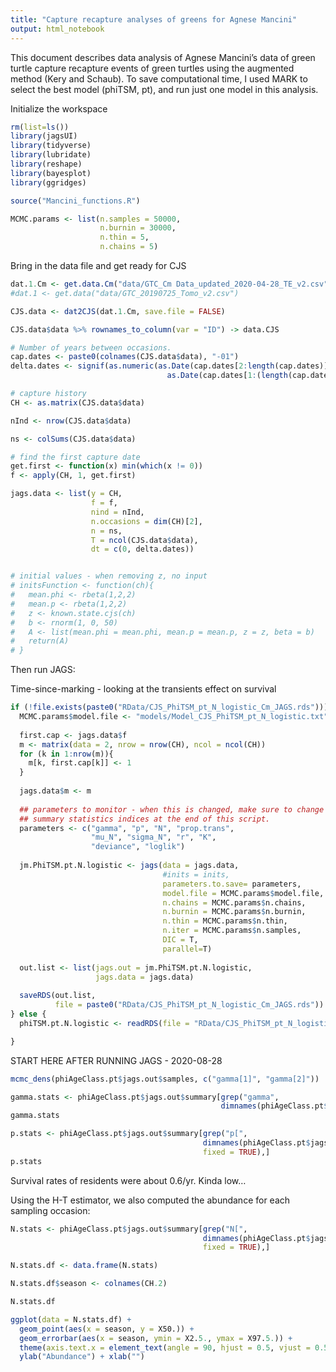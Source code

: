 ```yaml
---
title: "Capture recapture analyses of greens for Agnese Mancini"
output: html_notebook
---
```


This document describes data analysis of Agnese Mancini's data of green turtle capture recapture events of green  turtles using the augmented method (Kery and Schaub). To save computational time, I used MARK to select the best model (phiTSM, pt), and run just one model in this analysis. 


Initialize the workspace
```r
rm(list=ls())
library(jagsUI)
library(tidyverse)
library(lubridate)
library(reshape)
library(bayesplot)
library(ggridges)

source("Mancini_functions.R")

MCMC.params <- list(n.samples = 50000,
                    n.burnin = 30000,
                    n.thin = 5,
                    n.chains = 5)

```

Bring in the data file and get ready for CJS

```r

dat.1.Cm <- get.data.Cm("data/GTC_Cm Data_updated_2020-04-28_TE_v2.csv")
#dat.1 <- get.data("data/GTC_20190725_Tomo_v2.csv")

CJS.data <- dat2CJS(dat.1.Cm, save.file = FALSE)

CJS.data$data %>% rownames_to_column(var = "ID") -> data.CJS

# Number of years between occasions. 
cap.dates <- paste0(colnames(CJS.data$data), "-01")
delta.dates <- signif(as.numeric(as.Date(cap.dates[2:length(cap.dates)]) -
                                   as.Date(cap.dates[1:(length(cap.dates)-1)]))/365, 1)

# capture history
CH <- as.matrix(CJS.data$data)

nInd <- nrow(CJS.data$data)

ns <- colSums(CJS.data$data)

# find the first capture date
get.first <- function(x) min(which(x != 0))
f <- apply(CH, 1, get.first)

jags.data <- list(y = CH, 
                  f = f, 
                  nind = nInd, 
                  n.occasions = dim(CH)[2],
                  n = ns, 
                  T = ncol(CJS.data$data),
                  dt = c(0, delta.dates))


# initial values - when removing z, no input
# initsFunction <- function(ch){
#   mean.phi <- rbeta(1,2,2)
#   mean.p <- rbeta(1,2,2)
#   z <- known.state.cjs(ch)
#   b <- rnorm(1, 0, 50)
#   A <- list(mean.phi = mean.phi, mean.p = mean.p, z = z, beta = b)
#   return(A)
# }
```


Then run JAGS:

Time-since-marking - looking at the transients effect on survival 
```r

if (!file.exists(paste0("RData/CJS_PhiTSM_pt_N_logistic_Cm_JAGS.rds"))){
  MCMC.params$model.file <- "models/Model_CJS_PhiTSM_pt_N_logistic.txt"
  
  first.cap <- jags.data$f
  m <- matrix(data = 2, nrow = nrow(CH), ncol = ncol(CH))
  for (k in 1:nrow(m)){
    m[k, first.cap[k]] <- 1
  }
  
  jags.data$m <- m
  
  ## parameters to monitor - when this is changed, make sure to change
  ## summary statistics indices at the end of this script. 
  parameters <- c("gamma", "p", "N", "prop.trans", 
                  "mu_N", "sigma_N", "r", "K",
                  "deviance", "loglik")
  
  jm.PhiTSM.pt.N.logistic <- jags(data = jags.data,
                                  #inits = inits,
                                  parameters.to.save= parameters,
                                  model.file = MCMC.params$model.file,
                                  n.chains = MCMC.params$n.chains,
                                  n.burnin = MCMC.params$n.burnin,
                                  n.thin = MCMC.params$n.thin,
                                  n.iter = MCMC.params$n.samples,
                                  DIC = T, 
                                  parallel=T)
  
  out.list <- list(jags.out = jm.PhiTSM.pt.N.logistic,
                   jags.data = jags.data)
  
  saveRDS(out.list, 
          file = paste0("RData/CJS_PhiTSM_pt_N_logistic_Cm_JAGS.rds"))
} else {
  phiTSM.pt.N.logistic <- readRDS(file = "RData/CJS_PhiTSM_pt_N_logistic_Cm_JAGS.rds")

}
```


START HERE AFTER RUNNING JAGS - 2020-08-28

```r
mcmc_dens(phiAgeClass.pt$jags.out$samples, c("gamma[1]", "gamma[2]"))
```


```r
gamma.stats <- phiAgeClass.pt$jags.out$summary[grep("gamma", 
                                               dimnames(phiAgeClass.pt$jags.out$summary)[[1]]),]
gamma.stats
```


```r
p.stats <- phiAgeClass.pt$jags.out$summary[grep("p[", 
                                           dimnames(phiAgeClass.pt$jags.out$summary)[[1]],
                                           fixed = TRUE),]
p.stats
```


Survival rates of residents were about 0.6/yr.  Kinda low... 

Using the H-T estimator, we also computed the abundance for each sampling occasion:

```r
N.stats <- phiAgeClass.pt$jags.out$summary[grep("N[", 
                                           dimnames(phiAgeClass.pt$jags.out$summary)[[1]],
                                           fixed = TRUE),]

N.stats.df <- data.frame(N.stats)

N.stats.df$season <- colnames(CH.2)

N.stats.df
```


```r
ggplot(data = N.stats.df) +
  geom_point(aes(x = season, y = X50.)) + 
  geom_errorbar(aes(x = season, ymin = X2.5., ymax = X97.5.)) + 
  theme(axis.text.x = element_text(angle = 90, hjust = 0.5, vjust = 0.5)) + 
  ylab("Abundance") + xlab("")

```

